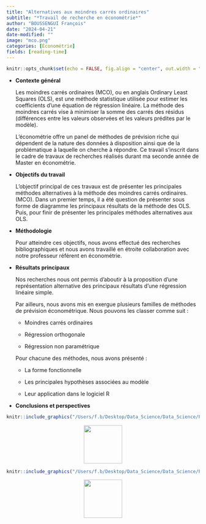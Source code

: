 ```yaml
---
title: "Alternatives aux moindres carrés ordinaires"
subtitle: "*Travail de recherche en économétrie*"
author: "BOUSSENGUI François"
date: "2024-04-21"
date-modified: ""
image: "mco.png"
categories: [Économétrie]
fields: [reading-time]
---
```


```r
knitr::opts_chunk$set(echo = FALSE, fig.align = "center", out.width = "100%")
```

-   **Contexte général**

    Les moindres carrés ordinaires (MCO), ou en anglais Ordinary Least Squares (OLS), est une méthode statistique utilisée pour estimer les coefficients d'une équation de régression linéaire. La méthode des moindres carrés vise à minimiser la somme des carrés des résidus (différences entre les valeurs observées et les valeurs prédites par le modèle).

    L'économétrie offre un panel de méthodes de prévision riche qui dépendent de la nature des données à disposition ainsi que de la problématique à laquelle on cherche à répondre. Ce travail s'inscrit dans le cadre de travaux de recherches réalisés durant ma seconde année de Master en économétrie.

-   **Objectifs du travail**

    L'objectif principal de ces travaux est de présenter les principales méthodes alternatives à la méthode des moindres carrés ordinaires. (MCO). Dans un premier temps, il a été question de présenter sous forme de diagramme les principaux résultats de la méthode des OLS. Puis, pour finir de présenter les principales méthodes alternatives aux OLS.

-   **Méthodologie**

    Pour atteindre ces objectifs, nous avons effectué des recherches bibliographiques et nous avons travaillé en étroite collaboration avec notre professeur référent en économétrie.

-   **Résultats principaux**

    Nos recherches nous ont permis d'aboutir à la proposition d'une représentation alternative des principaux résultats d'une régression linéaire simple.

    Par ailleurs, nous avons mis en exergue plusieurs familles de méthodes de prévision économétrique. Nous pouvons les classer comme suit :

    -   Moindres carrés ordinaires

    -   Régression orthogonale

    -   Régression non paramétrique

    Pour chacune des méthodes, nous avons présenté :

    -   La forme fonctionnelle

    -   Les principales hypothèses associées au modèle

    -   Leur application dans le logiciel R

```{=html}
<!-- -->
```
-   **Conclusions et perspectives**

```r
knitr::include_graphics("/Users/f.b/Desktop/Data_Science/Data_Science/Personal_portfolio/Personal_portfolio/posts/first/AlternativesMCO.pdf")
```

::: {style="text-align:center;"}
[<img src="down.png" width="100"/>](https://drive.google.com/file/d/1jjlFMDcByaBqEMHDY7o6BApwaPJE7SG-/view?usp=sharing)
:::

```r
knitr::include_graphics("/Users/f.b/Desktop/Data_Science/Data_Science/Personal_portfolio/Personal_portfolio/posts/first/Alternatives aux MCO.pdf")
```

::: {style="text-align:center;"}
[<img src="down.png" width="100"/>](https://drive.google.com/file/d/1jjlFMDcByaBqEMHDY7o6BApwaPJE7SG-/view?usp=sharing)
:::
